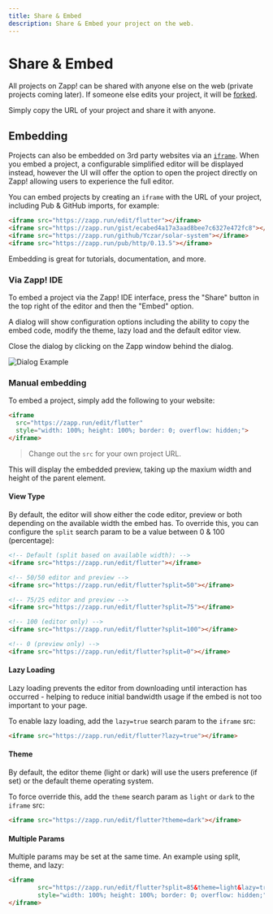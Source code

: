 ```yaml
---
title: Share & Embed
description: Share & Embed your project on the web.
---
```


# Share & Embed

All projects on Zapp! can be shared with anyone else on the web (private projects coming later). 
If someone else edits your project, it will be [forked](/forking).

Simply copy the URL of your project and share it with anyone.

## Embedding

Projects can also be embedded on 3rd party websites via an [`iframe`](https://developer.mozilla.org/en-US/docs/Web/HTML/Element/iframe).
When you embed a project, a configurable simplified editor will be displayed instead, however the UI will offer the option to open the
project directly on Zapp! allowing users to experience the full editor.

You can embed projects by creating an `iframe` with the URL of your project, including Pub & GitHub imports, for example:

```html
<iframe src="https://zapp.run/edit/flutter"></iframe>
<iframe src="https://zapp.run/gist/ecabed4a17a3aad8bee7c6327e472fc8"></iframe>
<iframe src="https://zapp.run/github/Yczar/solar-system"></iframe>
<iframe src="https://zapp.run/pub/http/0.13.5"></iframe>
```

Embedding is great for tutorials, documentation, and more.

### Via Zapp! IDE

To embed a project via the Zapp! IDE interface, press the "Share" button in the top right of the editor and then the "Embed" option.

A dialog will show configuration options including the ability to copy the embed code,
modify the theme, lazy load and the default editor view.

Close the dialog by clicking on the Zapp window behind the dialog.

![Dialog Example](/assets/share-and-embed-ui.png)

### Manual embedding

To embed a project, simply add the following to your website:

```html
<iframe 
  src="https://zapp.run/edit/flutter" 
  style="width: 100%; height: 100%; border: 0; overflow: hidden;">
</iframe>
```

> Change out the `src` for your own project URL.

This will display the embedded preview, taking up the maxium width and height of the parent element.

#### View Type

By default, the editor will show either the code editor, preview or both depending on the available width the embed has.
To override this, you can configure the `split` search param to be a value between 0 & 100 (percentage):

```html
<!-- Default (split based on available width): -->
<iframe src="https://zapp.run/edit/flutter"></iframe>

<!-- 50/50 editor and preview -->
<iframe src="https://zapp.run/edit/flutter?split=50"></iframe>

<!-- 75/25 editor and preview -->
<iframe src="https://zapp.run/edit/flutter?split=75"></iframe>

<!-- 100 (editor only) -->
<iframe src="https://zapp.run/edit/flutter?split=100"></iframe>

<!-- 0 (preview only) -->
<iframe src="https://zapp.run/edit/flutter?split=0"></iframe>
```

#### Lazy Loading

Lazy loading prevents the editor from downloading until interaction has occurred - helping to reduce initial bandwidth usage
if the embed is not too important to your page.

To enable lazy loading, add the `lazy=true` search param to the `iframe` src:

```html
<iframe src="https://zapp.run/edit/flutter?lazy=true"></iframe>
```

#### Theme

By default, the editor theme (light or dark) will use the users preference (if set) or the default theme operating system.

To force override this, add the `theme` search param as `light` or `dark` to the `iframe` src:

```html
<iframe src="https://zapp.run/edit/flutter?theme=dark"></iframe>
```

#### Multiple Params

Multiple params may be set at the same time.  An example using split, theme, and lazy:

```html
<iframe 
        src="https://zapp.run/edit/flutter?split=85&theme=light&lazy=true" 
        style="width: 100%; height: 100%; border: 0; overflow: hidden;">
</iframe>
```
